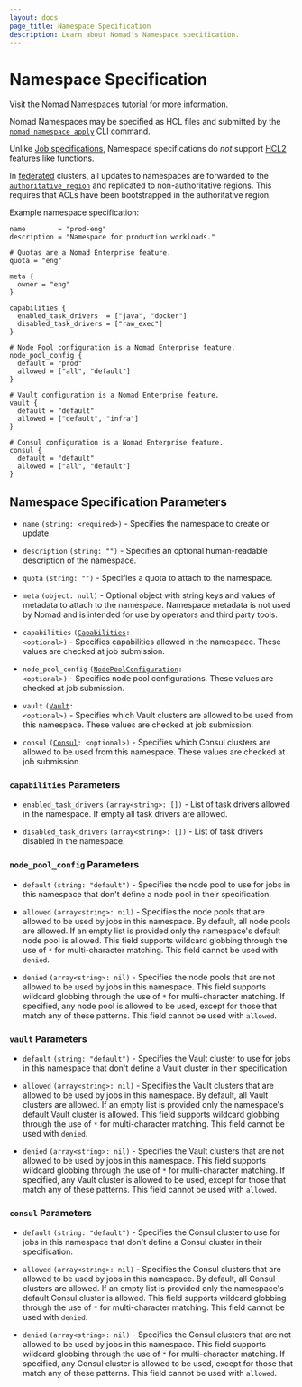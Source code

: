 ```yaml
---
layout: docs
page_title: Namespace Specification
description: Learn about Nomad's Namespace specification.
---
```


# Namespace Specification

<Tip>
  Visit the <a href="https://developer.hashicorp.com/nomad/tutorials/manage-clusters/namespaces">
    Nomad Namespaces tutorial
  </a> for more information.
</Tip>


Nomad Namespaces may be specified as HCL files and submitted by the [`nomad
namespace apply`][cli_ns_apply] CLI command.

Unlike [Job specifications][jobspecs], Namespace specifications do *not*
support [HCL2][hcl2] features like functions.

In [federated][] clusters, all updates to namespaces are forwarded to the
[`authoritative_region`][] and replicated to non-authoritative regions. This
requires that ACLs have been bootstrapped in the authoritative region.

Example namespace specification:

```hcl
name        = "prod-eng"
description = "Namespace for production workloads."

# Quotas are a Nomad Enterprise feature.
quota = "eng"

meta {
  owner = "eng"
}

capabilities {
  enabled_task_drivers  = ["java", "docker"]
  disabled_task_drivers = ["raw_exec"]
}

# Node Pool configuration is a Nomad Enterprise feature.
node_pool_config {
  default = "prod"
  allowed = ["all", "default"]
}

# Vault configuration is a Nomad Enterprise feature.
vault {
  default = "default"
  allowed = ["default", "infra"]
}

# Consul configuration is a Nomad Enterprise feature.
consul {
  default = "default"
  allowed = ["all", "default"]
}
```

## Namespace Specification Parameters

- `name` `(string: <required>)` - Specifies the namespace to create or update.

- `description` `(string: "")` - Specifies an optional human-readable
  description of the namespace.

- `quota` `(string: "")` <EnterpriseAlert inline /> - Specifies a quota to
  attach to the namespace.

- `meta` `(object: null)` - Optional object with string keys and values of
  metadata to attach to the namespace. Namespace metadata is not used by Nomad
  and is intended for use by operators and third party tools.

- `capabilities` <code>([Capabilities](#capabilities-parameters): &lt;optional&gt;)</code> -
  Specifies capabilities allowed in the namespace. These values are checked at
  job submission.

- `node_pool_config` <code>([NodePoolConfiguration](#node_pool_config-parameters): &lt;optional&gt;)</code> <EnterpriseAlert inline /> -
  Specifies node pool configurations. These values are checked at job
  submission.

- `vault` <code>([Vault](#vault-parameters): &lt;optional&gt;)</code> <EnterpriseAlert inline /> -
  Specifies which Vault clusters are allowed to be used from this
  namespace. These values are checked at job submission.

- `consul` <code>([Consul](#consul-parameters): &lt;optional&gt;)</code> <EnterpriseAlert inline /> -
  Specifies which Consul clusters are allowed to be used from this
  namespace. These values are checked at job submission.

### `capabilities` Parameters

- `enabled_task_drivers` `(array<string>: [])` - List of task drivers allowed
  in the namespace. If empty all task drivers are allowed.

- `disabled_task_drivers` `(array<string>: [])` - List of task drivers disabled
  in the namespace.

### `node_pool_config` Parameters <EnterpriseAlert inline />

- `default` `(string: "default")` - Specifies the node pool to use for jobs in
  this namespace that don't define a node pool in their specification.

- `allowed` `(array<string>: nil)` - Specifies the node pools that are allowed
  to be used by jobs in this namespace. By default, all node pools are allowed.
  If an empty list is provided only the namespace's default node pool is
  allowed. This field supports wildcard globbing through the use of `*` for
  multi-character matching. This field cannot be used with `denied`.

- `denied` `(array<string>: nil)` - Specifies the node pools that are not
  allowed to be used by jobs in this namespace. This field supports wildcard
  globbing through the use of `*` for multi-character matching. If specified,
  any node pool is allowed to be used, except for those that match any of these
  patterns. This field cannot be used with `allowed`.

### `vault` Parameters <EnterpriseAlert inline />

- `default` `(string: "default")` - Specifies the Vault cluster to use for jobs
  in this namespace that don't define a Vault cluster in their specification.

- `allowed` `(array<string>: nil)` - Specifies the Vault clusters that are
  allowed to be used by jobs in this namespace. By default, all Vault clusters
  are allowed.  If an empty list is provided only the namespace's default Vault
  cluster is allowed. This field supports wildcard globbing through the use of
  `*` for multi-character matching. This field cannot be used with `denied`.

- `denied` `(array<string>: nil)` - Specifies the Vault clusters that are not
  allowed to be used by jobs in this namespace. This field supports wildcard
  globbing through the use of `*` for multi-character matching. If specified,
  any Vault cluster is allowed to be used, except for those that match any of
  these patterns. This field cannot be used with `allowed`.

### `consul` Parameters <EnterpriseAlert inline />

- `default` `(string: "default")` - Specifies the Consul cluster to use for jobs
  in this namespace that don't define a Consul cluster in their specification.

- `allowed` `(array<string>: nil)` - Specifies the Consul clusters that are
  allowed to be used by jobs in this namespace. By default, all Consul clusters
  are allowed.  If an empty list is provided only the namespace's default Consul
  cluster is allowed. This field supports wildcard globbing through the use of
  `*` for multi-character matching. This field cannot be used with `denied`.

- `denied` `(array<string>: nil)` - Specifies the Consul clusters that are not
  allowed to be used by jobs in this namespace. This field supports wildcard
  globbing through the use of `*` for multi-character matching. If specified,
  any Consul cluster is allowed to be used, except for those that match any of
  these patterns. This field cannot be used with `allowed`.

[cli_ns_apply]: /nomad/docs/commands/namespace/apply
[hcl2]: /nomad/docs/job-specification/hcl2
[jobspecs]: /nomad/docs/job-specification
[federated]: /nomad/tutorials/manage-clusters/federation
[`authoritative_region`]: /nomad/docs/configuration/server#authoritative_region
